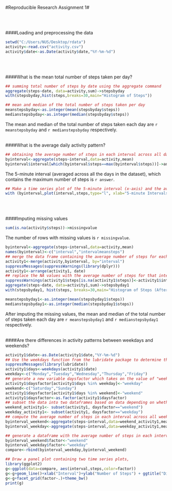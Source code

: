 #Reproducible Research Assignment 1#   

<br><br>   

####Loading and preprocessing the data
```r
setwd("C:/Users/NUS/Desktop/rdata")
activity<-read.csv("activity.csv")
activity$date<-as.Date(activity$date,"%Y-%m-%d")

```
<br><br>

####What is the mean total number of steps taken per day?
```r
## summing total number of steps by date using the aggregate command
aggregate(steps~date, data=activity,sum)->stepsbyday
with(stepsbyday,hist(steps,breaks=30,main="Histogram of Steps"))
```

```r
## mean and median of the total number of steps taken per day
meanstepsbyday<-as.integer(mean(stepsbyday$steps))
medianstepsbyday<-as.integer(median(stepsbyday$steps))
```

The mean and median of the total number of steps taken each day are `r meanstepsbyday` and `r medianstepsbyday` respectively.
<br><br>

####What is the average daily activity pattern?
```r
## obtaining the average number of steps in each interval across all days
byinterval<-aggregate(steps~interval,data=activity,mean)
byinterval$interval[which(byinterval$steps==max(byinterval$steps))]->answer
```
The 5-minute interval (averaged across all the days in the dataset), which contains the maximum number of steps is `r answer`.

```r
## Make a time series plot of the 5-minute interval (x-axis) and the average number of steps taken, averaged across all days (y-axis)
with (byinterval,plot(interval,steps,type="l", xlab="5-minute Intervals", ylab="Average Number of Steps Across All Days", main="Number of Steps for Each Interval, Averaged Across All Days"))

```
<br><br>



####Imputing missing values   

```r
sum(is.na(activity$steps))->missingvalue
```

The number of rows with missing values is `r missingvalue`.



```r
byinterval<-aggregate(steps~interval,data=activity,mean)
names(byinterval)<-c("interval","intervalmeansteps")
## merge the data frame containing the average number of steps for each interval across all days with the original activity dataset
activity1<-merge(activity,byinterval, by="interval")
suppressMessages(suppressWarnings(library(dplyr)))
activity1<-arrange(activity1, date) 
## replace the NA values with the average number of steps for that interval across all days
suppressWarnings(activity1$steps[is.na(activity1$steps)]<-activity1$intervalmeansteps) 
aggregate(steps~date, data=activity1,sum)->stepsbyday1  
with(stepsbyday1, hist(steps, breaks=30,main="Histogram of Steps (After Imputing Missing Values)")) 
```



```r
meanstepsbyday1<-as.integer(mean(stepsbyday1$steps))
medianstepsbyday1<-as.integer(median(stepsbyday1$steps))

```
After imputing the missing values, the mean and median of the total number of steps taken each day are `r meanstepsbyday1` and `r medianstepsbyday1` respectively.
<br><br>



####Are there differences in activity patterns between weekdays and weekends?

```r
activity1$date<-as.Date(activity1$date,"%Y-%m-%d")
## Use the weekdays function from the lubridate package to determine the days for ## each date.
suppressMessages(library(lubridate))
activity1$days<-weekdays(activity1$date)
weekday<-c("Monday","Tuesday","Wednesday","Thursday","Friday")
## generate a new variable daysfactor which takes on the value of "weekday"" from ## Monday to Fridays and take on the value of "weekend" for Saturdays and Sundays
activity1$daysfactor[activity1$days %in% weekday]<-"weekday"
weekend<-c("Saturday","Sunday")
activity1$daysfactor[activity1$days %in% weekend]<-"weekend"
activity1$daysfactor<-as.factor(activity1$daysfactor)
## subset the data into two dataframes based on data depending on whether each row corresponds to a weekday or weekend
weekend_activity1<- subset(activity1, daysfactor=="weekend")
weekday_activity1<- subset(activity1, daysfactor=="weekday")
## compute the average number of steps in each interval across all weekdays and ## all weekends
byinterval_weekend<-aggregate(steps~interval,data=weekend_activity1,mean)
byinterval_weekday<-aggregate(steps~interval,data=weekday_activity1,mean)

## generate a dataframe with the average number of steps in each interval across ## all days, with a factor variable that indicates whether each row corresponds to ## a weekend or weekday.
byinterval_weekend$factor<-"weekend"
byinterval_weekday$factor<-"weekday"
compare<-rbind(byinterval_weekday,byinterval_weekend)

## Draw a panel plot containing two time series plots, 
library(ggplot2)
g<-ggplot(data=compare, aes(interval,steps,color=factor))
g<-g+geom_line()+xlab("Interval")+ylab("Number of Steps") + ggtitle("Differences in Activity Patterns on Weekdays and Weekends")
g<-g+facet_grid(factor~.)+theme_bw()
print(g)
```



